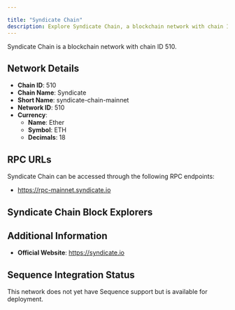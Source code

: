 ```yaml
---

title: "Syndicate Chain"
description: Explore Syndicate Chain, a blockchain network with chain ID 510. Learn about its native currency, Ether, and how to interact with the network.
---
```




Syndicate Chain is a blockchain network with chain ID 510.

## Network Details

- **Chain ID**: 510
- **Chain Name**: Syndicate
- **Short Name**: syndicate-chain-mainnet
- **Network ID**: 510
- **Currency**: 
  - **Name**: Ether
  - **Symbol**: ETH
  - **Decimals**: 18

## RPC URLs

Syndicate Chain can be accessed through the following RPC endpoints:

- https://rpc-mainnet.syndicate.io

## Syndicate Chain Block Explorers



## Additional Information

- **Official Website**: https://syndicate.io

## Sequence Integration Status

This network does not yet have Sequence support but is available for deployment.

